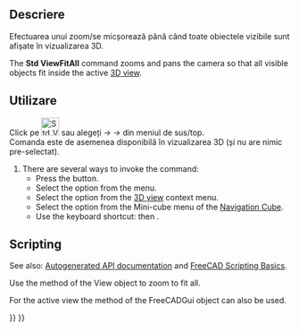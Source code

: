 <languages/>

{{Docnav
|[[Std_MainFullscreen|MainFullscreen]]
|[[Std_ViewFitSelection|ViewFitSelection]]
|[[Std_View_Menu|Std View Menu]]
|IconL=Std_MainFullscreen.svg
|IconR=Std_ViewFitSelection.svg
|IconC=Freecad.svg
}}

<div class="mw-translate-fuzzy">
{{GuiCommand|Name=Std ViewFitAll|MenuLocation=[[Std View Menu|View]] → Standard views‏‎ → FitAll||Workbenches=All|Shortcut=|SeeAlso=[[Std_ViewFitSelection|Fit Selection]]}}
</div>

<span id="Description"></span>
<div class="mw-translate-fuzzy">
==Descriere==
Efectuarea unui zoom/se micșorează până când toate obiectele vizibile sunt afișate în vizualizarea 3D.
</div>

The '''Std ViewFitAll''' command zooms and pans the camera so that all visible objects fit inside the active [[3D_view|3D view]].

<span id="Usage"></span>
<div class="mw-translate-fuzzy">
==Utilizare==
Click pe [[Image:Std_ViewFitAll.png|32px]] sau alegeți {{KEY| View}}  →  {{KEY| Standard views}}  → {{KEY|[[Image:Std_ViewFitAll.png|32px]] Fit all}}  din meniul de sus/top.<br />
Comanda este de asemenea disponibilă în vizualizarea 3D (și nu are nimic pre-selectat).
</div>

# There are several ways to invoke the command:
#* Press the {{Button|[[Image:Std_ViewFitAll.svg|16px]] [[Std_ViewFitAll|Fit all]]}} button.
#* Select the {{MenuCommand|View → Standard views → [[Image:Std_ViewFitAll.svg|16px]] Fit all}} option from the menu.
#* Select the {{MenuCommand|[[Image:Std_ViewFitAll.svg|16px]] Fit all}} option from the [[3D_view|3D view]] context menu.
#* Select the {{MenuCommand|[[Image:Std_ViewFitAll.svg|16px]] Fit all}} option from the Mini-cube menu of the [[Navigation_Cube|Navigation Cube]].
#* Use the keyboard shortcut: {{KEY|V}} then {{KEY|F}}.

==Scripting==

See also: [https://freecad.github.io/SourceDoc/ Autogenerated API documentation] and [[FreeCAD_Scripting_Basics|FreeCAD Scripting Basics]].

Use the {{incode|fitAll}} method of the View object to zoom to fit all.

{{Code|code=
import FreeCADGui

view = FreeCADGui.ActiveDocument.ActiveView
view.fitAll()
}}

For the active view the {{incode|SendMsgToActiveView}} method of the FreeCADGui object can also be used.

{{Code|code=
import FreeCADGui

FreeCADGui.SendMsgToActiveView("ViewFit")
}}


{{Docnav
|[[Std_MainFullscreen|MainFullscreen]]
|[[Std_ViewFitSelection|ViewFitSelection]]
|[[Std_View_Menu|Std View Menu]]
|IconL=Std_MainFullscreen.svg
|IconR=Std_ViewFitSelection.svg
|IconC=Freecad.svg
}}

{{Std_Base_navi{{#translation:}}}}
{{Userdocnavi{{#translation:}}}}